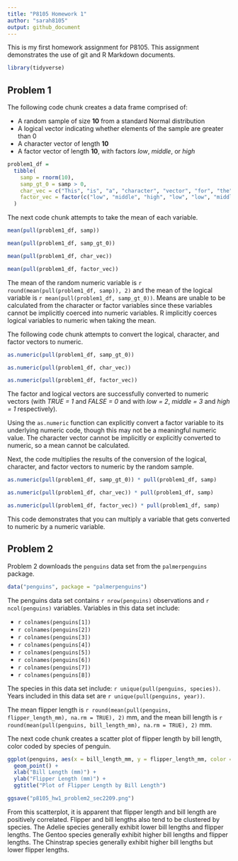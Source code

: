 ```yaml
---
title: "P8105 Homework 1"
author: "sarah8105"
output: github_document
---
```


This is my first homework assignment for P8105. This assignment demonstrates the use of git and R Markdown documents.

```r
library(tidyverse)
```

## Problem 1

The following code chunk creates a data frame comprised of:

* A random sample of size **10** from a standard Normal distribution
* A logical vector indicating whether elements of the sample are greater than 0
* A character vector of length **10**
* A factor vector of length **10**, with factors _low_, _middle_, or _high_

```r
problem1_df = 
  tibble(
    samp = rnorm(10),
    samp_gt_0 = samp > 0,
    char_vec = c("This", "is", "a", "character", "vector", "for", "the", "first", "homework", "problem"),
    factor_vec = factor(c("low", "middle", "high", "low", "low", "middle", "high", "low", "middle", "middle"))
  )

```


The next code chunk attempts to take the mean of each variable.

```r
mean(pull(problem1_df, samp))

mean(pull(problem1_df, samp_gt_0))

mean(pull(problem1_df, char_vec))

mean(pull(problem1_df, factor_vec))
```

The mean of the random numeric variable is `r round(mean(pull(problem1_df, samp)), 2)` and the mean of the logical variable is `r mean(pull(problem1_df, samp_gt_0))`. Means are unable to be calculated from the character or factor variables since these variables cannot be implicitly coerced into numeric variables. R implicitly coerces logical variables to numeric when taking the mean. 

The following code chunk attempts to convert the logical, character, and factor vectors to numeric.

```r
as.numeric(pull(problem1_df, samp_gt_0))

as.numeric(pull(problem1_df, char_vec))

as.numeric(pull(problem1_df, factor_vec))

```

The factor and logical vectors are successfully converted to numeric vectors (with _TRUE = 1_ and _FALSE = 0_ and with _low = 2_, _middle = 3_ and _high = 1_ respectively).

Using the `as.numeric` function can explicitly convert a factor variable to its underlying numeric code, though this may not be a meaningful numeric value. The character vector cannot be implicitly or explicitly converted to numeric, so a mean cannot be calculated.


Next, the code multiplies the results of the conversion of the logical, character, and factor vectors to numeric by the random sample.


```r
as.numeric(pull(problem1_df, samp_gt_0)) * pull(problem1_df, samp)

as.numeric(pull(problem1_df, char_vec)) * pull(problem1_df, samp)

as.numeric(pull(problem1_df, factor_vec)) * pull(problem1_df, samp)

```

This code demonstrates that you can multiply a variable that gets converted to numeric by a numeric variable.


## Problem 2

Problem 2 downloads the `penguins` data set from the `palmerpenguins` package.

```r
data("penguins", package = "palmerpenguins")

```

The penguins data set contains `r nrow(penguins)` observations and `r ncol(penguins)` variables. Variables in this data set include:

* `r colnames(penguins[1])`
* `r colnames(penguins[2])`
* `r colnames(penguins[3])`
* `r colnames(penguins[4])`
* `r colnames(penguins[5])`
* `r colnames(penguins[6])`
* `r colnames(penguins[7])`
* `r colnames(penguins[8])`


The species in this data set include: `r unique(pull(penguins, species))`. Years included in this data set are `r unique(pull(penguins, year))`.

The mean flipper length is `r round(mean(pull(penguins, flipper_length_mm), na.rm = TRUE), 2)` mm, and the mean bill length is `r round(mean(pull(penguins, bill_length_mm), na.rm = TRUE), 2)` mm.


The next code chunk creates a scatter plot of flipper length by bill length, color coded by species of penguin.

```r
ggplot(penguins, aes(x = bill_length_mm, y = flipper_length_mm, color = species)) + 
  geom_point() +
  xlab("Bill Length (mm)") +
  ylab("Flipper Length (mm)") +
  ggtitle("Plot of Flipper Length by Bill Length")

ggsave("p8105_hw1_problem2_sec2209.png")

```

From this scatterplot, it is apparent that flipper length and bill length are positively correlated. Flipper and bill lengths also tend to be clustered by species. The Adelie species generally exhibit lower bill lengths and flipper lengths. The Gentoo species generally exhibit higher bill lengths and flipper lengths. The Chinstrap species generally exhibit higher bill lengths but lower flipper lengths.
